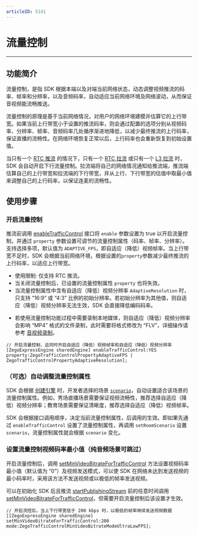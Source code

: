 ```yaml
---
articleID: 5141
---
```

# 流量控制

---

## 功能简介

流量控制，是指 SDK 根据本端以及对端当前网络状态，动态调整视频推流的码率、帧率和分辨率，以及音频码率，自动适应当前网络环境及网络波动，从而保证音视频能流畅推送。

流量控制的原理是基于当前网络情况，对用户的网络环境建模并估算它的上行带宽。如果当前上行带宽小于设置的推流码率，则会通过配置的选项分别从视频码率、分辨率、帧率、音频码率几处循序渐进地降低，以减少最终推流的上行码率，保证直播的流畅性。在网络环境恢复正常以后，上行码率也会重新恢复到初始设置值。

当只有一个 [RTC 推流](5390#14) 的情况下，只有一个 [RTC 拉流](5390#14) 或只有一个 [L3 拉流](5390#10) 时，SDK 会自动开启下行流量控制。拉流端将自己的网络情况通知给推流端，推流端估算自己的上行带宽和拉流端的下行带宽，并从上行、下行带宽的估值中取最小值来调整自己的上行码率，以保证连麦的流畅性。


## 使用步骤

### 开启流量控制

推流前调用 [enableTrafficControl](https://doc-zh.zego.im/article/api?doc=Express_Video_SDK_API~ObjectiveC~class~zego-express-engine#enable-traffic-control-property) 接口将 `enable` 参数设置为 true 以开启流量控制，并通过 `property` 参数设置可调节的流量控制属性（码率、帧率、分辨率）。支持选择多项，默认值为 `ADAPTIVE_FPS`，即自适应（降低）视频帧率。当上行带宽不足时，SDK 会根据当前网络环境，根据设置的`property`参数减少最终推流的上行码率，以适应上行带宽。

<Warning title="注意">

* 使用限制: 仅支持 RTC 推流。
* 当关闭流量控制后，已设置的流量控制属性 `property` 也将失效。
* 当流量控制属性中含有自适应（降低）视频分辨率 `AdaptiveResolution` 时，只支持 “16:9” 或 “4:3” 比例的初始分辨率。若初始分辨率为其他值，则自适应（降低）视频分辨率无法生效，SDK 会直接降低编码码率。
- 若使用流量控制功能过程中需要录制本地媒体，则自适应（降低）视频分辨率会影响 “MP4” 格式的文件录制，此时需要将格式修改为 “FLV”，详细操作请参考 [音视频录制](/real-time-video-ios-oc/other-capability/local-media-recording)。
</Warning>

```objc
// 开启流量控制，且同时开启自适应（降低）视频帧率和自适应（降低）视频分辨率
[ZegoExpressEngine sharedEngine] enableTrafficControl:YES property:ZegoTrafficControlPropertyAdaptiveFPS | ZegoTrafficControlPropertyAdaptiveResolution];
```
### （可选）自动调整流量控制属性

SDK 会根据 [创建引擎](!Integration/Solution_Implementation#CreateEngine) 时，开发者选择的场景 [`scenario`](!video_proflie)，自动设置适合该场景的流量控制属性。例如，秀场直播场景需要保证视频流畅性，推荐选择自适应（降低）视频分辨率；教育场景需要保证清晰度，推荐选择自适应（降低）视频帧率。

<Warning title="注意">


SDK 会根据接口调用顺序，决定当前流量控制属性，后调用的生效。即如果先通过 `enableTrafficControl` 设置了流量控制属性，再调用 `setRoomScenario` 设置 `scenario`，流量控制属性就会根据 `scenario` 变化。
</Warning>




### 设置流量控制视频码率最小值（纯音频场景可跳过）

开启流量控制后，调用 [setMinVideoBitrateForTrafficControl](https://doc-zh.zego.im/article/api?doc=Express_Video_SDK_API~ObjectiveC~class~zego-express-engine#set-min-video-bitrate-for-traffic-control-mode) 方法设置视频码率最小值（默认值为 “0”）及视频发送模式，可以使 SDK 在网络未达到发送视频的最小码率时，采用该方法不发送视频或以极低的帧率发送视频。

<Warning title="注意">

可以在初始化 SDK 后且推流 [startPublishingStream](@startPublishingStream) 前的任意时间调用 [setMinVideoBitrateForTrafficControl](https://doc-zh.zego.im/article/api?doc=Express_Video_SDK_API~ObjectiveC~class~zego-express-engine#set-min-video-bitrate-for-traffic-control-mode)，但需要开启流量控制后该设置才生效。
</Warning>

```objc
// 开启流控后，当上下行带宽低于 200 kbps 时，以极低的帧率继续发送视频数据
[[ZegoExpressEngine sharedEngine] setMinVideoBitrateForTrafficControl:200 mode:ZegoTrafficControlMinVideoBitrateModeUltraLowFPS];
```
